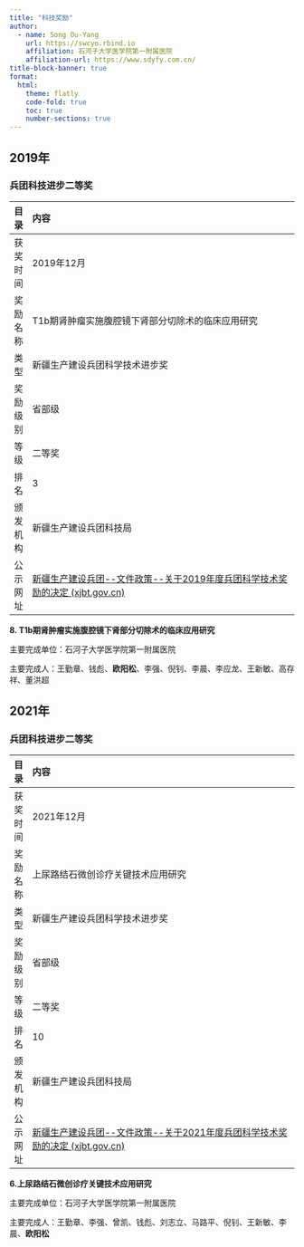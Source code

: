 ```yaml
---
title: "科技奖励"
author:
  - name: Song Ou-Yang 
    url: https://swcyo.rbind.io
    affiliation: 石河子大学医学院第一附属医院
    affiliation-url: https://www.sdyfy.com.cn/
title-block-banner: true
format:
  html:
    theme: flatly
    code-fold: true
    toc: true
    number-sections: true
---
```


## 2019年

### **兵团科技进步二等奖**

| 目录     | 内容                                                                                                                                |
|:---------|:------------------------------------------------------------------------------------------------------------------------------------|
| 获奖时间 | 2019年12月                                                                                                                          |
| 奖励名称 | T1b期肾肿瘤实施腹腔镜下肾部分切除术的临床应用研究                                                                                   |
| 类型     | 新疆生产建设兵团科学技术进步奖                                                                                                      |
| 奖励级别 | 省部级                                                                                                                              |
| 等级     | 二等奖                                                                                                                              |
| 排名     | 3                                                                                                                                   |
| 颁发机构 | 新疆生产建设兵团科技局                                                                                                              |
| 公示网址 | [新疆生产建设兵团\--文件政策\--关于2019年度兵团科学技术奖励的决定 (xjbt.gov.cn)](http://www.xjbt.gov.cn/c/2020-01-16/7320397.shtml) |

**8. T1b期肾肿瘤实施腹腔镜下肾部分切除术的临床应用研究**

主要完成单位：石河子大学医学院第一附属医院

主要完成人：王勤章、钱彪、**欧阳松**、李强、倪钊、李晨、李应龙、王新敏、高存祥、董洪超

## 2021年

### **兵团科技进步二等奖**

| 目录     | 内容                                                                                                                                |
|:---------|:------------------------------------------------------------------------------------------------------------------------------------|
| 获奖时间 | 2021年12月                                                                                                                          |
| 奖励名称 | 上尿路结石微创诊疗关键技术应用研究                                                                                                  |
| 类型     | 新疆生产建设兵团科学技术进步奖                                                                                                      |
| 奖励级别 | 省部级                                                                                                                              |
| 等级     | 二等奖                                                                                                                              |
| 排名     | 10                                                                                                                                  |
| 颁发机构 | 新疆生产建设兵团科技局                                                                                                              |
| 公示网址 | [新疆生产建设兵团\--文件政策\--关于2021年度兵团科学技术奖励的决定 (xjbt.gov.cn)](http://www.xjbt.gov.cn/c/2022-07-20/8233002.shtml) |

**6.上尿路结石微创诊疗关键技术应用研究**

主要完成单位：石河子大学医学院第一附属医院

主要完成人：王勤章、李强、曾凯、钱彪、刘志立、马路平、倪钊、王新敏、李晨、**欧阳松**
